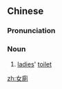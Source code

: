 {{also|女厕}}
==Chinese==
{{zh-forms|s=女厕}}

===Pronunciation===
{{zh-pron
|m=nǚcè
|c=neoi5 ci3
|cat=n
}}

===Noun===
{{zh-noun}}

# [[ladies]]' [[toilet]]

[[zh:女廁]]